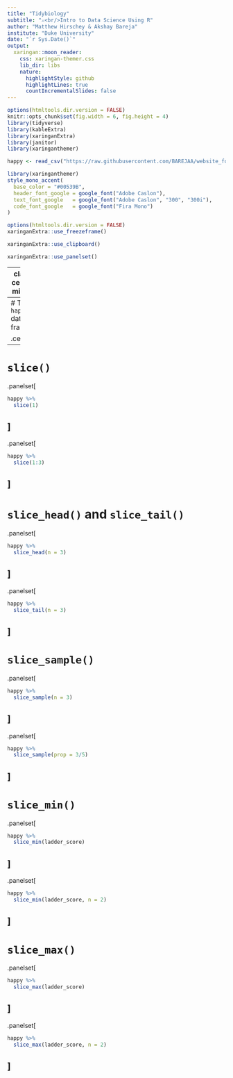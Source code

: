 ```yaml
---
title: "Tidybiology"
subtitle: "⚔<br/>Intro to Data Science Using R"
author: "Matthew Hirschey & Akshay Bareja"
institute: "Duke University"
date: "`r Sys.Date()`"
output:
  xaringan::moon_reader:
    css: xaringan-themer.css
    lib_dir: libs
    nature:
      highlightStyle: github
      highlightLines: true
      countIncrementalSlides: false
---
```



```r
options(htmltools.dir.version = FALSE)
knitr::opts_chunk$set(fig.width = 6, fig.height = 4) 
library(tidyverse)
library(kableExtra)
library(xaringanExtra)
library(janitor)
library(xaringanthemer)

happy <- read_csv("https://raw.githubusercontent.com/BAREJAA/website_for_john/master/datasets/happy_small.csv")
```

```r
library(xaringanthemer)
style_mono_accent(
  base_color = "#00539B",
  header_font_google = google_font("Adobe Caslon"),
  text_font_google   = google_font("Adobe Caslon", "300", "300i"),
  code_font_google   = google_font("Fira Mono")
)
```

```r
options(htmltools.dir.version = FALSE)
xaringanExtra::use_freezeframe()
```

```r
xaringanExtra::use_clipboard()
```

```r
xaringanExtra::use_panelset()
```

---
class: center, middle

# Slice

---
# The `happy` data frame

.center[
```r
happy %>% 
  kbl %>% 
  kable_styling()
```
]
---
# `slice()`

.panelset[
```r
happy %>% 
  slice(1)
```
]
--
.panelset[
```r
happy %>% 
  slice(1:3)
```
]
---
# `slice_head()` and `slice_tail()`

.panelset[
```r
happy %>% 
  slice_head(n = 3)
```
]
--
.panelset[
```r
happy %>% 
  slice_tail(n = 3)
```
]
---
# `slice_sample()`

.panelset[
```r
happy %>% 
  slice_sample(n = 3)
```
]
--
.panelset[
```r
happy %>% 
  slice_sample(prop = 3/5)
```
]
---
# `slice_min()`

.panelset[
```r
happy %>% 
  slice_min(ladder_score)
```
]
--
.panelset[
```r
happy %>% 
  slice_min(ladder_score, n = 2)
```
]
---
# `slice_max()`

.panelset[
```r
happy %>% 
  slice_max(ladder_score)
```
]
--
.panelset[
```r
happy %>% 
  slice_max(ladder_score, n = 2)
```
]
---


